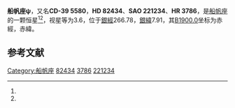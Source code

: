 {{Starbox begin
| name = 船帆座ψ
}}
{{Starbox observe
| epoch = [[J2000.0|J2000.0]]
| constell = [[船帆座|船帆座]]<ref name=SIMBAD>{{cite web
 | url=http://simbad.u-strasbg.fr/simbad/sim-id?Ident=HR+3786
 | title=Pulsating variable Star
 | publisher=Centre de Données astronomiques de Strasbourg
 | work=SIMBAD
 | accessdate=2012-07-13
 | archive-date=2016-03-19
 | archive-url=https://web.archive.org/web/20160319053428/http://simbad.u-strasbg.fr/simbad/sim-id?Ident=HR+3786
 | dead-url=no
 }}</ref><ref name=DATA>{{cite web
 | url=http://vizier.u-strasbg.fr/viz-bin/VizieR-5?-out.add=.&-source=5050&-corr=PK=HR&-out.max=9999&HR=3786
 | title=VizieR Detailed Page
 | accessdate=2012-07-13
 | archive-date=2016-03-05
 | archive-url=https://web.archive.org/web/20160305003002/http://vizier.u-strasbg.fr/viz-bin/VizieR-5?-out.add=.&-source=5050&-corr=PK=HR&-out.max=9999&HR=3786
 | dead-url=no
 }}</ref>
| 星官 = 
| ra = {{RA|9|30|42}}<ref name=SIMBAD /><ref name=DATA />
| dec = {{DEC|-40|28|0}}<ref name=SIMBAD /><ref name=DATA />
| appmag_v = 3.6<ref name=SIMBAD /><ref name=DATA />
}}
{{Starbox character
| class = F3IV+F0IV<ref name=SIMBAD /><ref name=DATA />
| b-v = 0.36<ref name=SIMBAD /><ref name=DATA />
| u-b = -0.03<ref name=SIMBAD /><ref name=DATA />
| r-i = 0.22<ref name=SIMBAD /><ref name=DATA />
| variable = 
}}
{{Starbox astrometry
| radial_v = -0.03
| prop_mo_ra = 9
| parallax = 0.065
| p_error = 
}}
{{Starbox catalog
| names =CD-39 5580，[[SAO星表|SAO]] 221234，[[HD星表|HD]] 82434，[[HR星表|HR]] 3786}}
{{Starbox reference |Simbad=HR+3786}}
{{Starbox end}}

'''船帆座ψ'''，又名'''CD-39 5580'''，'''HD 82434'''、'''SAO 221234'''、'''HR 3786'''，是[[船帆座|船帆座]]的一颗恒星<ref name=SIMBAD /><ref name=DATA />，视星等为3.6，位于[[銀道座標系|銀經]]266.78，[[銀道座標系|銀緯]]7.91，其[[B1900.0|B1900.0]]坐标为赤經{{RA|9|26|45.6}}，赤緯{{DEC|-40|7.91|44}}。

== 参考文献 ==
{{reflist}}

{{star-stub}}

{{船帆座恒星}}
{{星官|天记|1|2}}
[[Category:船帆座|Category:船帆座]]
[[Category:HD和HDE天體|82434]]
[[Category:HR天體|3786]]
[[Category:SAO天體|221234]]